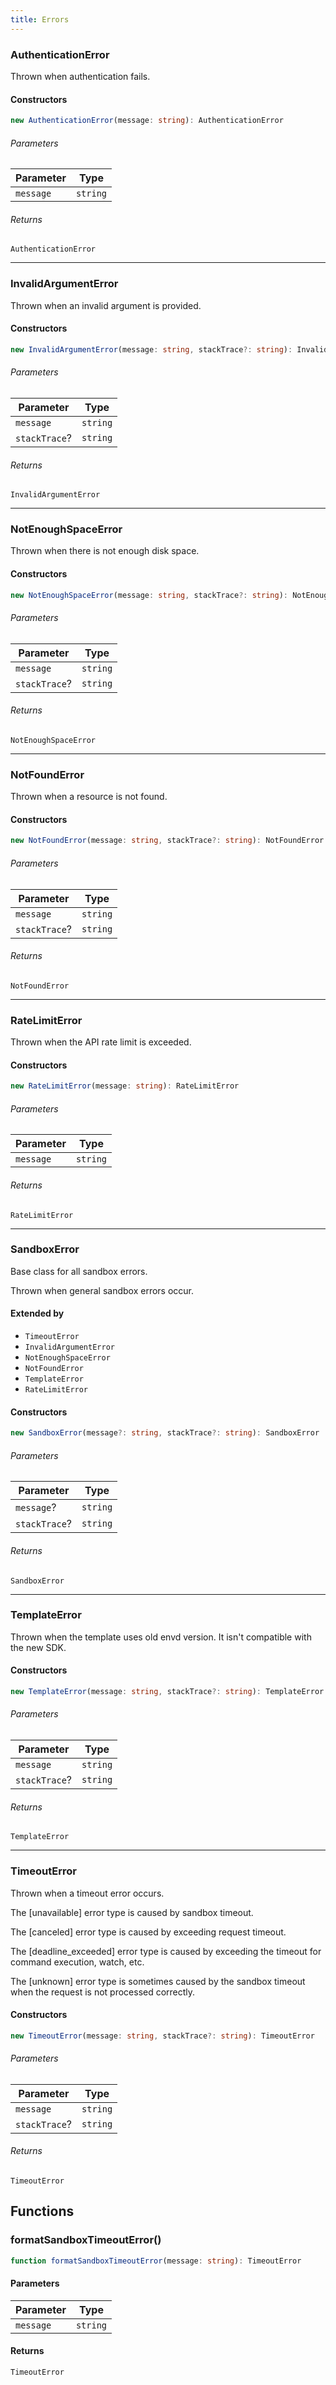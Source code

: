 ```yaml
---
title: Errors
---
```


### AuthenticationError

Thrown when authentication fails.

#### Constructors

```ts
new AuthenticationError(message: string): AuthenticationError
```

###### Parameters

| Parameter | Type |
| ------ | ------ |
| `message` | `string` |

###### Returns

`AuthenticationError`

***

### InvalidArgumentError

Thrown when an invalid argument is provided.

#### Constructors

```ts
new InvalidArgumentError(message: string, stackTrace?: string): InvalidArgumentError
```

###### Parameters

| Parameter | Type |
| ------ | ------ |
| `message` | `string` |
| `stackTrace`? | `string` |

###### Returns

`InvalidArgumentError`

***

### NotEnoughSpaceError

Thrown when there is not enough disk space.

#### Constructors

```ts
new NotEnoughSpaceError(message: string, stackTrace?: string): NotEnoughSpaceError
```

###### Parameters

| Parameter | Type |
| ------ | ------ |
| `message` | `string` |
| `stackTrace`? | `string` |

###### Returns

`NotEnoughSpaceError`

***

### NotFoundError

Thrown when a resource is not found.

#### Constructors

```ts
new NotFoundError(message: string, stackTrace?: string): NotFoundError
```

###### Parameters

| Parameter | Type |
| ------ | ------ |
| `message` | `string` |
| `stackTrace`? | `string` |

###### Returns

`NotFoundError`

***

### RateLimitError

Thrown when the API rate limit is exceeded.

#### Constructors

```ts
new RateLimitError(message: string): RateLimitError
```

###### Parameters

| Parameter | Type |
| ------ | ------ |
| `message` | `string` |

###### Returns

`RateLimitError`

***

### SandboxError

Base class for all sandbox errors.

Thrown when general sandbox errors occur.

#### Extended by

- `TimeoutError`
- `InvalidArgumentError`
- `NotEnoughSpaceError`
- `NotFoundError`
- `TemplateError`
- `RateLimitError`

#### Constructors

```ts
new SandboxError(message?: string, stackTrace?: string): SandboxError
```

###### Parameters

| Parameter | Type |
| ------ | ------ |
| `message`? | `string` |
| `stackTrace`? | `string` |

###### Returns

`SandboxError`

***

### TemplateError

Thrown when the template uses old envd version. It isn't compatible with the new SDK.

#### Constructors

```ts
new TemplateError(message: string, stackTrace?: string): TemplateError
```

###### Parameters

| Parameter | Type |
| ------ | ------ |
| `message` | `string` |
| `stackTrace`? | `string` |

###### Returns

`TemplateError`

***

### TimeoutError

Thrown when a timeout error occurs.

The [unavailable] error type is caused by sandbox timeout.

The [canceled] error type is caused by exceeding request timeout.

The [deadline_exceeded] error type is caused by exceeding the timeout for command execution, watch, etc.

The [unknown] error type is sometimes caused by the sandbox timeout when the request is not processed correctly.

#### Constructors

```ts
new TimeoutError(message: string, stackTrace?: string): TimeoutError
```

###### Parameters

| Parameter | Type |
| ------ | ------ |
| `message` | `string` |
| `stackTrace`? | `string` |

###### Returns

`TimeoutError`

## Functions

### formatSandboxTimeoutError()

```ts
function formatSandboxTimeoutError(message: string): TimeoutError
```

#### Parameters

| Parameter | Type |
| ------ | ------ |
| `message` | `string` |

#### Returns

`TimeoutError`
